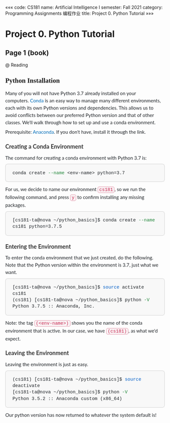 «««
code: CS181
name: Artificial Intelligence I
semester: Fall 2021
category: Programming Assignments 编程作业
title: Project 0. Python Tutorial
»»»

# Project 0. Python Tutorial

## Page 1 (book)

@ Reading

<style type="text/css">
    pre {
        max-width: inherit;
    }
    ul{
        padding-left: 40px;
    }
    li{
        list-style: inherit;
    }
</style>

<h2 style="font-family: Quicksand; font-weight: bold; text-align: left; margin-bottom:1rem;">Python Installation</h2>
<p style="font-style: normal; font-variant-caps: normal; font-weight: normal; letter-spacing: normal; orphans: auto; text-indent: 0px; text-transform: none; white-space: normal; widows: auto; word-spacing: 0px; -webkit-text-size-adjust: auto; -webkit-text-stroke-width: 0px; text-decoration: none; box-sizing: border-box; margin: 0.5rem 0px; line-height: 1.5em; caret-color: #212529; color: #212529; font-family: Lato; font-size: 15.199999809265137px; text-align: left;">Many of you will not have Python 3.7 already installed on your computers.<span class="Apple-converted-space"> </span><a href="https://docs.conda.io/en/latest/" style="box-sizing: border-box; color: #006cb8; text-decoration: none; background-color: transparent;">Conda</a><span class="Apple-converted-space"> </span>is an easy way to manage many different environments, each with its own Python versions and dependencies. This allows us to avoid conflicts between our preferred Python version and that of other classes. We'll walk through how to set up and use a conda environment.</p>
<p style="font-style: normal; font-variant-caps: normal; font-weight: normal; letter-spacing: normal; orphans: auto; text-indent: 0px; text-transform: none; white-space: normal; widows: auto; word-spacing: 0px; -webkit-text-size-adjust: auto; -webkit-text-stroke-width: 0px; text-decoration: none; box-sizing: border-box; margin: 0.5rem 0px; line-height: 1.5em; caret-color: #212529; color: #212529; font-family: Lato; font-size: 15.199999809265137px; text-align: left;">Prerequisite:<span class="Apple-converted-space"> </span><a href="https://docs.anaconda.com/anaconda/install/" style="box-sizing: border-box; color: #006cb8; text-decoration: none; background-color: transparent;">Anaconda</a>. If you don't have, install it through the link.</p>
<h3 style="font-style: normal; font-variant-caps: normal; letter-spacing: normal; orphans: auto; text-indent: 0px; text-transform: none; white-space: normal; widows: auto; word-spacing: 0px; -webkit-text-size-adjust: auto; -webkit-text-stroke-width: 0px; text-decoration: none; box-sizing: border-box; margin: 1.2em 0px 0.6em; font-weight: bold; line-height: 25.687999725341797px; font-size: 1.3em; color: #333333; font-family: Lato; text-align: left;">Creating a Conda Environment</h3>
<p style="font-style: normal; font-variant-caps: normal; font-weight: normal; letter-spacing: normal; orphans: auto; text-indent: 0px; text-transform: none; white-space: normal; widows: auto; word-spacing: 0px; -webkit-text-size-adjust: auto; -webkit-text-stroke-width: 0px; text-decoration: none; box-sizing: border-box; margin: 0.5rem 0px; line-height: 1.5em; caret-color: #212529; color: #212529; font-family: Lato; font-size: 15.199999809265137px; text-align: left;">The command for creating a conda environment with Python 3.7 is:</p>
<div class="language-shell highlighter-rouge" style="font-style: normal; font-variant-caps: normal; font-weight: normal; letter-spacing: normal; orphans: auto; text-indent: 0px; text-transform: none; white-space: normal; widows: auto; word-spacing: 0px; -webkit-text-size-adjust: auto; -webkit-text-stroke-width: 0px; text-decoration: none; box-sizing: border-box; word-wrap: break-word; caret-color: #212529; color: #212529; font-family: Lato; font-size: 15.199999809265137px; text-align: left;">
<div class="highlight" style="box-sizing: border-box; word-wrap: break-word; background-color: #f8f8f8; position: relative;">
<pre class="highlight" style="box-sizing: border-box; font-family: Inconsolata, Menlo, Monaco, 'Courier New', Courier; font-size: 14.4399995803833px; margin-top: 0px; margin-bottom: 12px; overflow: auto; display: block; color: #212529; background-color: #f8f8f8; border: 1px solid #cccccc; border-top-left-radius: 8px; border-top-right-radius: 8px; border-bottom-right-radius: 8px; border-bottom-left-radius: 8px; padding: 1.2em 1.5em; line-height: 1.4em; white-space: pre; word-break: inherit; word-wrap: inherit; -webkit-font-smoothing: subpixel-antialiased;"><code style="box-sizing: border-box; font-family: Inconsolata, Menlo, Monaco, 'Courier New', Courier, monospace; font-size: inherit; color: inherit; word-break: normal; white-space: pre-wrap; background-color: transparent; padding: 0px; border-top-left-radius: 0px; border-top-right-radius: 0px; border-bottom-right-radius: 0px; border-bottom-left-radius: 0px; border: none;">conda create <span class="nt" style="box-sizing: border-box; color: #22863a;">--name</span> &lt;env-name&gt; <span class="nv" style="box-sizing: border-box; color: #24292e;">python</span><span class="o" style="box-sizing: border-box;">=</span>3.7</code></pre>
</div>
</div>
<p style="font-style: normal; font-variant-caps: normal; font-weight: normal; letter-spacing: normal; orphans: auto; text-indent: 0px; text-transform: none; white-space: normal; widows: auto; word-spacing: 0px; -webkit-text-size-adjust: auto; -webkit-text-stroke-width: 0px; text-decoration: none; box-sizing: border-box; margin: 0.5rem 0px; line-height: 1.5em; caret-color: #212529; color: #212529; font-family: Lato; font-size: 15.199999809265137px; text-align: left;">For us, we decide to name our environment<span class="Apple-converted-space"> </span><code class="highlighter-rouge" style="box-sizing: border-box; font-family: Inconsolata, Menlo, Monaco, 'Courier New', Courier, monospace; font-size: 14.4399995803833px; color: #c7254e; word-break: break-word; white-space: nowrap; background-color: #f9f2f4; padding: 1px 4px; border-top-left-radius: 5px; border-top-right-radius: 5px; border-bottom-right-radius: 5px; border-bottom-left-radius: 5px; border: 1px solid rgba(199, 37, 78, 0.5);">cs181</code>, so we run the following command, and press<span class="Apple-converted-space"> </span><code class="highlighter-rouge" style="box-sizing: border-box; font-family: Inconsolata, Menlo, Monaco, 'Courier New', Courier, monospace; font-size: 14.4399995803833px; color: #c7254e; word-break: break-word; white-space: nowrap; background-color: #f9f2f4; padding: 1px 4px; border-top-left-radius: 5px; border-top-right-radius: 5px; border-bottom-right-radius: 5px; border-bottom-left-radius: 5px; border: 1px solid rgba(199, 37, 78, 0.5);">y</code><span class="Apple-converted-space"> </span>to confirm installing any missing packages.</p>
<div class="language-shell highlighter-rouge" style="font-style: normal; font-variant-caps: normal; font-weight: normal; letter-spacing: normal; orphans: auto; text-indent: 0px; text-transform: none; white-space: normal; widows: auto; word-spacing: 0px; -webkit-text-size-adjust: auto; -webkit-text-stroke-width: 0px; text-decoration: none; box-sizing: border-box; word-wrap: break-word; caret-color: #212529; color: #212529; font-family: Lato; font-size: 15.199999809265137px; text-align: left;">
<div class="highlight" style="box-sizing: border-box; word-wrap: break-word; background-color: #f8f8f8; position: relative;">
<pre class="highlight" style="box-sizing: border-box; font-family: Inconsolata, Menlo, Monaco, 'Courier New', Courier; font-size: 14.4399995803833px; margin-top: 0px; margin-bottom: 12px; overflow: auto; display: block; color: #212529; background-color: #f8f8f8; border: 1px solid #cccccc; border-top-left-radius: 8px; border-top-right-radius: 8px; border-bottom-right-radius: 8px; border-bottom-left-radius: 8px; padding: 1.2em 1.5em; line-height: 1.4em; white-space: pre; word-break: inherit; word-wrap: inherit; -webkit-font-smoothing: subpixel-antialiased;"><code style="box-sizing: border-box; font-family: Inconsolata, Menlo, Monaco, 'Courier New', Courier, monospace; font-size: inherit; color: inherit; word-break: normal; white-space: pre-wrap; background-color: transparent; padding: 0px; border-top-left-radius: 0px; border-top-right-radius: 0px; border-bottom-right-radius: 0px; border-bottom-left-radius: 0px; border: none;"><span class="o" style="box-sizing: border-box;">[</span>cs181-ta@nova ~/python_basics]<span class="nv" style="box-sizing: border-box; color: #24292e;">$ </span>conda create <span class="nt" style="box-sizing: border-box; color: #22863a;">--name</span> cs181 <span class="nv" style="box-sizing: border-box; color: #24292e;">python</span><span class="o" style="box-sizing: border-box;">=</span>3.7.5</code></pre>
</div>
</div>
<h3 style="font-style: normal; font-variant-caps: normal; letter-spacing: normal; orphans: auto; text-indent: 0px; text-transform: none; white-space: normal; widows: auto; word-spacing: 0px; -webkit-text-size-adjust: auto; -webkit-text-stroke-width: 0px; text-decoration: none; box-sizing: border-box; margin: 1.2em 0px 0.6em; font-weight: bold; line-height: 25.687999725341797px; font-size: 1.3em; color: #333333; font-family: Lato; text-align: left;">Entering the Environment</h3>
<p style="font-style: normal; font-variant-caps: normal; font-weight: normal; letter-spacing: normal; orphans: auto; text-indent: 0px; text-transform: none; white-space: normal; widows: auto; word-spacing: 0px; -webkit-text-size-adjust: auto; -webkit-text-stroke-width: 0px; text-decoration: none; box-sizing: border-box; margin: 0.5rem 0px; line-height: 1.5em; caret-color: #212529; color: #212529; font-family: Lato; font-size: 15.199999809265137px; text-align: left;">To enter the conda environment that we just created, do the following. Note that the Python version within the environment is 3.7, just what we want.</p>
<div class="language-shell highlighter-rouge" style="font-style: normal; font-variant-caps: normal; font-weight: normal; letter-spacing: normal; orphans: auto; text-indent: 0px; text-transform: none; white-space: normal; widows: auto; word-spacing: 0px; -webkit-text-size-adjust: auto; -webkit-text-stroke-width: 0px; text-decoration: none; box-sizing: border-box; word-wrap: break-word; caret-color: #212529; color: #212529; font-family: Lato; font-size: 15.199999809265137px; text-align: left;">
<div class="highlight" style="box-sizing: border-box; word-wrap: break-word; background-color: #f8f8f8; position: relative;">
<pre class="highlight" style="box-sizing: border-box; font-family: Inconsolata, Menlo, Monaco, 'Courier New', Courier; font-size: 14.4399995803833px; margin-top: 0px; margin-bottom: 12px; overflow: auto; display: block; color: #212529; background-color: #f8f8f8; border: 1px solid #cccccc; border-top-left-radius: 8px; border-top-right-radius: 8px; border-bottom-right-radius: 8px; border-bottom-left-radius: 8px; padding: 1.2em 1.5em; line-height: 1.4em; white-space: pre; word-break: inherit; word-wrap: inherit; -webkit-font-smoothing: subpixel-antialiased;"><code style="box-sizing: border-box; font-family: Inconsolata, Menlo, Monaco, 'Courier New', Courier, monospace; font-size: inherit; color: inherit; word-break: normal; white-space: pre-wrap; background-color: transparent; padding: 0px; border-top-left-radius: 0px; border-top-right-radius: 0px; border-bottom-right-radius: 0px; border-bottom-left-radius: 0px; border: none;"><span class="o" style="box-sizing: border-box;">[</span>cs181-ta@nova ~/python_basics]<span class="nv" style="box-sizing: border-box; color: #24292e;">$ </span><span class="nb" style="box-sizing: border-box; color: #005cc5;">source </span>activate cs181
<span class="o" style="box-sizing: border-box;">(</span>cs181<span class="o" style="box-sizing: border-box;">)</span> <span class="o" style="box-sizing: border-box;">[</span>cs181-ta@nova ~/python_basics]<span class="nv" style="box-sizing: border-box; color: #24292e;">$ </span>python <span class="nt" style="box-sizing: border-box; color: #22863a;">-V</span>
Python 3.7.5 :: Anaconda, Inc.</code></pre>
</div>
</div>
<p style="font-style: normal; font-variant-caps: normal; font-weight: normal; letter-spacing: normal; orphans: auto; text-indent: 0px; text-transform: none; white-space: normal; widows: auto; word-spacing: 0px; -webkit-text-size-adjust: auto; -webkit-text-stroke-width: 0px; text-decoration: none; box-sizing: border-box; margin: 0.5rem 0px; line-height: 1.5em; caret-color: #212529; color: #212529; font-family: Lato; font-size: 15.199999809265137px; text-align: left;">Note: the tag<span class="Apple-converted-space"> </span><code class="highlighter-rouge" style="box-sizing: border-box; font-family: Inconsolata, Menlo, Monaco, 'Courier New', Courier, monospace; font-size: 14.4399995803833px; color: #c7254e; word-break: break-word; white-space: nowrap; background-color: #f9f2f4; padding: 1px 4px; border-top-left-radius: 5px; border-top-right-radius: 5px; border-bottom-right-radius: 5px; border-bottom-left-radius: 5px; border: 1px solid rgba(199, 37, 78, 0.5);">(&lt;env-name&gt;)</code><span class="Apple-converted-space"> </span>shows you the name of the conda environment that is active. In our case, we have<span class="Apple-converted-space"> </span><code class="highlighter-rouge" style="box-sizing: border-box; font-family: Inconsolata, Menlo, Monaco, 'Courier New', Courier, monospace; font-size: 14.4399995803833px; color: #c7254e; word-break: break-word; white-space: nowrap; background-color: #f9f2f4; padding: 1px 4px; border-top-left-radius: 5px; border-top-right-radius: 5px; border-bottom-right-radius: 5px; border-bottom-left-radius: 5px; border: 1px solid rgba(199, 37, 78, 0.5);">(cs181)</code>, as what we'd expect.</p>
<h3 style="font-style: normal; font-variant-caps: normal; letter-spacing: normal; orphans: auto; text-indent: 0px; text-transform: none; white-space: normal; widows: auto; word-spacing: 0px; -webkit-text-size-adjust: auto; -webkit-text-stroke-width: 0px; text-decoration: none; box-sizing: border-box; margin: 1.2em 0px 0.6em; font-weight: bold; line-height: 25.687999725341797px; font-size: 1.3em; color: #333333; font-family: Lato; text-align: left;">Leaving the Environment</h3>
<p style="font-style: normal; font-variant-caps: normal; font-weight: normal; letter-spacing: normal; orphans: auto; text-indent: 0px; text-transform: none; white-space: normal; widows: auto; word-spacing: 0px; -webkit-text-size-adjust: auto; -webkit-text-stroke-width: 0px; text-decoration: none; box-sizing: border-box; margin: 0.5rem 0px; line-height: 1.5em; caret-color: #212529; color: #212529; font-family: Lato; font-size: 15.199999809265137px; text-align: left;">Leaving the environment is just as easy.</p>
<div class="language-shell highlighter-rouge" style="font-style: normal; font-variant-caps: normal; font-weight: normal; letter-spacing: normal; orphans: auto; text-indent: 0px; text-transform: none; white-space: normal; widows: auto; word-spacing: 0px; -webkit-text-size-adjust: auto; -webkit-text-stroke-width: 0px; text-decoration: none; box-sizing: border-box; word-wrap: break-word; caret-color: #212529; color: #212529; font-family: Lato; font-size: 15.199999809265137px; text-align: left;">
<div class="highlight" style="box-sizing: border-box; word-wrap: break-word; background-color: #f8f8f8; position: relative;">
<pre class="highlight" style="box-sizing: border-box; font-family: Inconsolata, Menlo, Monaco, 'Courier New', Courier; font-size: 14.4399995803833px; margin-top: 0px; margin-bottom: 12px; overflow: auto; display: block; color: #212529; background-color: #f8f8f8; border: 1px solid #cccccc; border-top-left-radius: 8px; border-top-right-radius: 8px; border-bottom-right-radius: 8px; border-bottom-left-radius: 8px; padding: 1.2em 1.5em; line-height: 1.4em; white-space: pre; word-break: inherit; word-wrap: inherit; -webkit-font-smoothing: subpixel-antialiased;"><code style="box-sizing: border-box; font-family: Inconsolata, Menlo, Monaco, 'Courier New', Courier, monospace; font-size: inherit; color: inherit; word-break: normal; white-space: pre-wrap; background-color: transparent; padding: 0px; border-top-left-radius: 0px; border-top-right-radius: 0px; border-bottom-right-radius: 0px; border-bottom-left-radius: 0px; border: none;"><span class="o" style="box-sizing: border-box;">(</span>cs181<span class="o" style="box-sizing: border-box;">)</span> <span class="o" style="box-sizing: border-box;">[</span>cs181-ta@nova ~/python_basics]<span class="nv" style="box-sizing: border-box; color: #24292e;">$ </span><span class="nb" style="box-sizing: border-box; color: #005cc5;">source </span>deactivate
<span class="o" style="box-sizing: border-box;">[</span>cs181-ta@nova ~/python_basics]<span class="nv" style="box-sizing: border-box; color: #24292e;">$ </span>python <span class="nt" style="box-sizing: border-box; color: #22863a;">-V</span>
Python 3.5.2 :: Anaconda custom <span class="o" style="box-sizing: border-box;">(</span>x86_64<span class="o" style="box-sizing: border-box;">)</span></code></pre>
</div>
</div>
<p style="font-style: normal; font-variant-caps: normal; font-weight: normal; letter-spacing: normal; orphans: auto; text-indent: 0px; text-transform: none; white-space: normal; widows: auto; word-spacing: 0px; -webkit-text-size-adjust: auto; -webkit-text-stroke-width: 0px; text-decoration: none; box-sizing: border-box; margin: 0.5rem 0px; line-height: 1.5em; caret-color: #212529; color: #212529; font-family: Lato; font-size: 15.199999809265137px; text-align: left;">Our python version has now returned to whatever the system default is!</p>